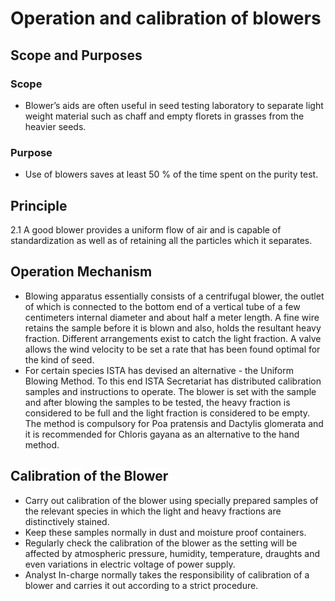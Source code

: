 # Operation and calibration of blowers

## Scope and Purposes

### Scope

- Blower's aids are often useful in seed testing laboratory to separate light weight material such as chaff and empty florets in grasses from the heavier seeds.

### Purpose

-	Use of blowers saves at least 50 % of the time spent on the purity test.

## Principle

2.1 A good blower provides a uniform flow of air and is capable of standardization as well as of retaining all the particles which it separates.

## Operation Mechanism

- Blowing apparatus essentially consists of a centrifugal blower, the outlet of which is connected to the bottom end of a vertical tube of a few centimeters internal diameter and about half a meter length. A fine wire retains the sample before it is blown and also, holds the resultant heavy fraction. Different arrangements exist to catch the light fraction. A valve allows the wind velocity to be set a rate that has been found optimal for the kind of seed.
- For certain species ISTA has devised an alternative - the Uniform Blowing Method. To this end ISTA Secretariat has distributed calibration samples and instructions to operate. The blower is set with the sample and after blowing the samples to be tested, the heavy fraction is considered to be full and the light fraction is considered to be empty. The method is compulsory for Poa pratensis and Dactylis glomerata and it is recommended for Chloris gayana as an alternative to the hand method.

## Calibration of the Blower

- Carry out calibration of the blower using specially prepared samples of the relevant species in which the light and heavy fractions are distinctively stained.
- Keep these samples normally in dust and moisture proof containers.
- Regularly check the calibration of the blower as the setting will be affected by atmospheric pressure, humidity, temperature, draughts and even variations in electric voltage of power supply.
- Analyst In-charge normally takes the responsibility of calibration of a blower and carries it out according to a strict procedure.